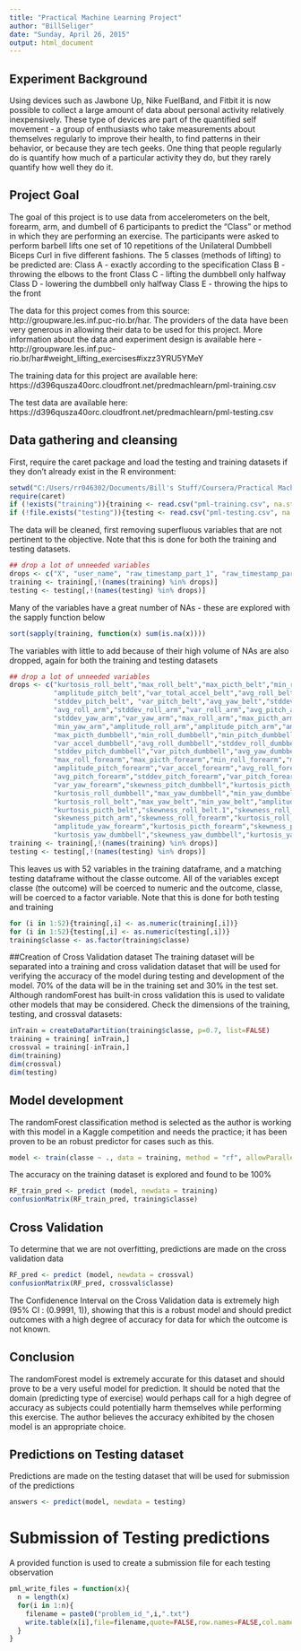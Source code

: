 ```yaml
---
title: "Practical Machine Learning Project"
author: "BillSeliger"
date: "Sunday, April 26, 2015"
output: html_document
---
```

## Experiment Background
Using devices such as Jawbone Up, Nike FuelBand, and Fitbit it is now possible to collect a large amount of data about personal activity relatively inexpensively. These type of devices are part of the quantified self movement - a group of enthusiasts who take measurements about themselves regularly to improve their health, to find patterns in their behavior, or because they are tech geeks. One thing that people regularly do is quantify how much of a particular activity they do, but they rarely quantify how well they do it. 

## Project Goal
The goal of this project is to use data from accelerometers on the belt, forearm, arm, and dumbell of 6 participants to predict the "Class" or method in which they are performing an exercise. The participants were asked to perform barbell lifts one set of 10 repetitions of the Unilateral Dumbbell Biceps Curl in five different fashions. The 5 classes (methods of lifting) to be predicted are:
Class A - exactly according to the specification
Class B - throwing the elbows to the front
Class C - lifting the dumbbell only halfway
Class D - lowering the dumbbell only halfway
Class E - throwing the hips to the front

The data for this project comes from this source: http://groupware.les.inf.puc-rio.br/har. The providers of the data have been very generous in allowing their data to be used for this project.  More information about the data and experiment design is available here - 
http://groupware.les.inf.puc-rio.br/har#weight_lifting_exercises#ixzz3YRU5YMeY

The training data for this project are available here: 
https://d396qusza40orc.cloudfront.net/predmachlearn/pml-training.csv

The test data are available here: 
https://d396qusza40orc.cloudfront.net/predmachlearn/pml-testing.csv

## Data gathering and cleansing
First, require the caret package and load the testing and training datasets if they don't already exist in the R environment:
```r
setwd("C:/Users/rr046302/Documents/Bill's Stuff/Coursera/Practical Machine Learning/Practical-Machine-Learning")
require(caret)
if (!exists("training")){training <- read.csv("pml-training.csv", na.strings = c("NA", "#DIV/0!", ""), colClasses = c("character")) }
if (!file.exists("testing")){testing <- read.csv("pml-testing.csv", na.strings = c("NA", "#DIV/0!", ""), colClasses = c("character")) }
```
The data will be cleaned, first removing superfluous variables that are not pertinent to the objective.  Note that this is done for both the training and testing datasets.
```r
## drop a lot of unneeded variables
drops <- c("X", "user_name", "raw_timestamp_part_1", "raw_timestamp_part_2", "cvtd_timestamp", "new_window", "num_window")
training <- training[,!(names(training) %in% drops)]
testing <- testing[,!(names(testing) %in% drops)]
```
Many of the variables have a great number of NAs - these are explored with the sapply function below
```r
sort(sapply(training, function(x) sum(is.na(x))))
```
The variables with little to add because of their high volume of NAs are also dropped, again for both the training and testing datasets
```r
## drop a lot of unneeded variables
drops <- c("kurtosis_roll_belt","max_roll_belt","max_picth_belt","min_roll_belt","min_pitch_belt","amplitude_roll_belt",
           "amplitude_pitch_belt","var_total_accel_belt","avg_roll_belt","stddev_roll_belt","var_roll_belt","avg_pitch_belt",
           "stddev_pitch_belt", "var_pitch_belt","avg_yaw_belt","stddev_yaw_belt","var_yaw_belt","var_accel_arm",
           "avg_roll_arm","stddev_roll_arm","var_roll_arm","avg_pitch_arm","stddev_pitch_arm","var_pitch_arm","avg_yaw_arm",
           "stddev_yaw_arm","var_yaw_arm","max_roll_arm","max_picth_arm","max_yaw_arm","min_roll_arm","min_pitch_arm",
           "min_yaw_arm","amplitude_roll_arm","amplitude_pitch_arm","amplitude_yaw_arm","max_roll_dumbbell",
           "max_picth_dumbbell","min_roll_dumbbell","min_pitch_dumbbell","amplitude_roll_dumbbell","amplitude_pitch_dumbbell",
           "var_accel_dumbbell","avg_roll_dumbbell","stddev_roll_dumbbell","var_roll_dumbbell","avg_pitch_dumbbell",
           "stddev_pitch_dumbbell","var_pitch_dumbbell","avg_yaw_dumbbell","stddev_yaw_dumbbell","var_yaw_dumbbell",
           "max_roll_forearm","max_picth_forearm","min_roll_forearm","min_pitch_forearm","amplitude_roll_forearm",
           "amplitude_pitch_forearm","var_accel_forearm","avg_roll_forearm","stddev_roll_forearm","var_roll_forearm",
           "avg_pitch_forearm","stddev_pitch_forearm","var_pitch_forearm","avg_yaw_forearm","stddev_yaw_forearm",
           "var_yaw_forearm","skewness_pitch_dumbbell","kurtosis_picth_dumbbell","skewness_roll_dumbbell",
           "kurtosis_roll_dumbbell","max_yaw_dumbbell","min_yaw_dumbbell","amplitude_yaw_dumbbell","skewness_roll_belt",
           "kurtosis_roll_belt","max_yaw_belt","min_yaw_belt","amplitude_yaw_belt","kurtosis_yaw_arm","skewness_yaw_arm",
           "kurtosis_picth_belt","skewness_roll_belt.1","skewness_roll_arm","kurtosis_roll_arm","kurtosis_picth_arm",
           "skewness_pitch_arm","skewness_roll_forearm","kurtosis_roll_forearm","max_yaw_forearm","min_yaw_forearm",
           "amplitude_yaw_forearm","kurtosis_picth_forearm","skewness_pitch_forearm","kurtosis_yaw_belt","skewness_yaw_belt",
           "kurtosis_yaw_dumbbell","skewness_yaw_dumbbell","kurtosis_yaw_forearm","skewness_yaw_forearm") 
training <- training[,!(names(training) %in% drops)]
testing <- testing[,!(names(testing) %in% drops)]
```
This leaves us with 52 variables in the training dataframe, and a matching testing dataframe without the classe outcome.  All of the variables except classe (the outcome) will be coerced to numeric and the outcome, classe, will be coerced to a factor variable.  Note that this is done for both testing and training
```r
for (i in 1:52){training[,i] <- as.numeric(training[,i])}
for (i in 1:52){testing[,i] <- as.numeric(testing[,i])}
training$classe <- as.factor(training$classe)
```

##Creation of Cross Validation dataset
The training dataset will be separated into a training and cross validation dataset that will be used for verifying the accuracy of the model during testing and development of the model.  70% of the data will be in the training set and 30% in the test set.  Although randomForest has built-in cross validation this is used to validate other models that may be considered.  Check the dimensions of the training, testing, and crossval datasets:  
```r
inTrain = createDataPartition(training$classe, p=0.7, list=FALSE)
training = training[ inTrain,]
crossval = training[-inTrain,]
dim(training)
dim(crossval)
dim(testing)
```

## Model development
The randomForest classification method is selected as the author is working with this model in a Kaggle competition and needs the practice; it has been proven to be an robust predictor for cases such as this.  
```r
model <- train(classe ~ ., data = training, method = "rf", allowParallel=TRUE)
```
The accuracy on the training dataset is explored and found to be 100%
```r
RF_train_pred <- predict (model, newdata = training)
confusionMatrix(RF_train_pred, training$classe)
```

## Cross Validation
To determine that we are not overfitting, predictions are made on the cross validation data
```r
RF_pred <- predict (model, newdata = crossval)
confusionMatrix(RF_pred, crossval$classe)
```
The Confidenence Interval on the Cross Validation data is extremely high (95% CI : (0.9991, 1)), showing that this is a robust model and should predict outcomes with a high degree of accuracy for data for which the outcome is not known.  

## Conclusion
The randomForest model is extremely accurate for this dataset and should prove to be a very useful model for prediction.  It should be noted that the domain (predicting type of exercise) would perhaps call for a high degree of accuracy as subjects could potentially harm themselves while performing this exercise.  The author believes the accuracy exhibited by the chosen model is an appropriate choice.   

## Predictions on Testing dataset
Predictions are made on the testing dataset that will be used for submission of the predictions
```r
answers <- predict(model, newdata = testing)
```

# Submission of Testing predictions
A provided function is used to create a submission file for each testing observation
```r
pml_write_files = function(x){
  n = length(x)
  for(i in 1:n){
    filename = paste0("problem_id_",i,".txt")
    write.table(x[i],file=filename,quote=FALSE,row.names=FALSE,col.names=FALSE)
  }
}
```

